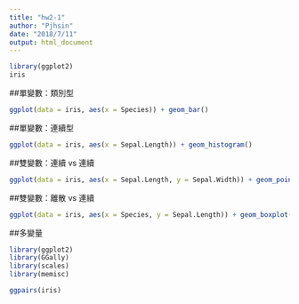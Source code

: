 ```yaml
---
title: "hw2-1"
author: "Pjhsin"
date: "2018/7/11"
output: html_document
---
```


```r
library(ggplot2)
iris
```

##單變數：類別型
```r
ggplot(data = iris, aes(x = Species)) + geom_bar()
```

##單變數：連續型
```r
ggplot(data = iris, aes(x = Sepal.Length)) + geom_histogram()
```

##雙變數：連續 vs 連續
```r
ggplot(data = iris, aes(x = Sepal.Length, y = Sepal.Width)) + geom_point(fill = "lightpink", colour = "black")
```

##雙變數：離散 vs 連續
```r
ggplot(data = iris, aes(x = Species, y = Sepal.Length)) + geom_boxplot(fill = "lightpink", colour = "black")
```

##多變量
```r
library(ggplot2)
library(GGally)
library(scales)
library(memisc)

ggpairs(iris)
```